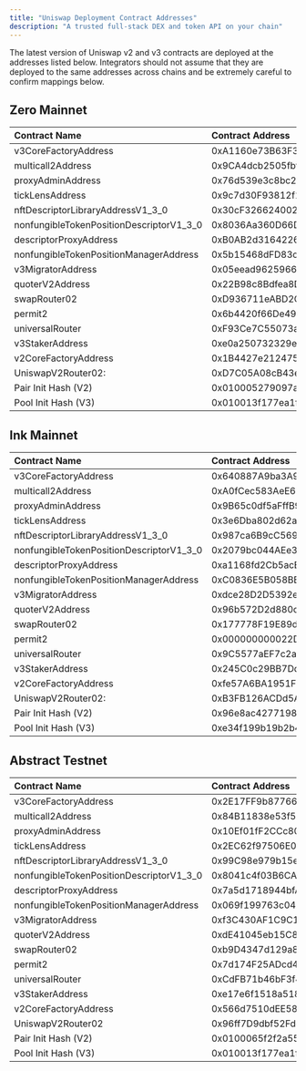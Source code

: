 ```yaml
---
title: "Uniswap Deployment Contract Addresses"
description: "A trusted full-stack DEX and token API on your chain"
---
```


The latest version of Uniswap v2 and v3 contracts are deployed at the addresses listed below. Integrators should not assume that they are deployed to the same addresses across chains and be extremely careful to confirm mappings below.

## Zero Mainnet

| Contract Name                            | Contract Address                                                   |
| :--------------------------------------- | :----------------------------------------------------------------- |
| v3CoreFactoryAddress                     | 0xA1160e73B63F322ae88cC2d8E700833e71D0b2a1                         |
| multicall2Address                        | 0x9CA4dcb2505fbf536F6c54AA0a77C79f4fBC35C0                         |
| proxyAdminAddress                        | 0x76d539e3c8bc2A565D22De95B0671A963667C4aD                         |
| tickLensAddress                          | 0x9c7d30F93812f143b6Efa673DB8448EfCB9f747E                         |
| nftDescriptorLibraryAddressV1_3_0        | 0x30cF3266240021f101e388D9b80959c42c068C7C                         |
| nonfungibleTokenPositionDescriptorV1_3_0 | 0x8036Aa360D66D15eBf3E9a310393e8E7C92BDcf4                         |
| descriptorProxyAddress                   | 0xB0AB2d31642262F6bF68bF6E2C4FC05bb2C2db6d                         |
| nonfungibleTokenPositionManagerAddress   | 0x5b15468dFD83cF9192082d4510034c9431bb05eB                         |
| v3MigratorAddress                        | 0x05eead9625966847d60774Cf2c3b004AfBC45314                         |
| quoterV2Address                          | 0x22B98c8Bdfea8D928101eEC40Af634ff37804997                         |
| swapRouter02                             | 0xD936711eABD2Ce52747d7122757316C7DFe3599b                         |
| permit2                                  | 0x6b4420f66De496D18A6c36367cf7f1440fd9289f                         |
| universalRouter                          | 0xF93Ce7C55073aE244f4a5C810924D790C65F742E                         |
| v3StakerAddress                          | 0xe0a250732329ea5C3933b7bd70cB32cDdbBC0FB0                         |
| v2CoreFactoryAddress                     | 0x1B4427e212475B12e62f0f142b8AfEf3BC18B559                         |
| UniswapV2Router02:                       | 0xD7C05A08cB43e99d596B606A1c03EA2F21289d94                         |
| Pair Init Hash (V2)                      | 0x010005279097a5c2093daa79c75905339804c21bc53dc3391ea5440ae1191045 |
| Pool Init Hash (V3)                      | 0x010013f177ea1fcbc4520f9a3ca7cd2d1d77959e05aa66484027cb38e712aeed |

## Ink Mainnet

| Contract Name                            | Contract Address                                                   |
| :--------------------------------------- | :----------------------------------------------------------------- |
| v3CoreFactoryAddress                     | 0x640887A9ba3A9C53Ed27D0F7e8246A4F933f3424                         |
| multicall2Address                        | 0xA0fCec583AeE6176527C07B198e5561722332014                         |
| proxyAdminAddress                        | 0x9B65c0df5aFffB95E75Aa5cAD81F3Fe2368446f1                         |
| tickLensAddress                          | 0x3e6Dba802d62aba2361Dd632fbC9f547AA6789aE                         |
| nftDescriptorLibraryAddressV1_3_0        | 0x987ca6B9cC569dE1a0340d2465DA8E4Aa4B14aa5                         |
| nonfungibleTokenPositionDescriptorV1_3_0 | 0x2079bc044AEe33146bB63674DC2502c69E821Af9                         |
| descriptorProxyAddress                   | 0xa1168fd2Cb5acEC1F0B100593A1858f47b399A7B                         |
| nonfungibleTokenPositionManagerAddress   | 0xC0836E5B058BBE22ae2266e1AC488A1A0fD8DCE8                         |
| v3MigratorAddress                        | 0xdce28D2D5392e19091Fe59d9750B3202EbE80641                         |
| quoterV2Address                          | 0x96b572D2d880cf2Fa2563651BD23ADE6f5516652                         |
| swapRouter02                             | 0x177778F19E89dD1012BdBe603F144088A95C4B53                         |
| permit2                                  | 0x000000000022D473030F116dDEE9F6B43aC78BA3                         |
| universalRouter                          | 0x9C5577aEF7c2a5C80aA62bA5420170F6b4a302FF                         |
| v3StakerAddress                          | 0x245C0c29BB7Dd9D1fa6A0713ABFeb81439Ffa870                         |
| v2CoreFactoryAddress                     | 0xfe57A6BA1951F69aE2Ed4abe23e0f095DF500C04                         |
| UniswapV2Router02:                       | 0xB3FB126ACDd5AdCA2f50Ac644a7a2303745f18b4                         |
| Pair Init Hash (V2)                      | 0x96e8ac4277198ff8b6f785478aa9a39f403cb768dd02cbee326c3e7da348845f |
| Pool Init Hash (V3)                      | 0xe34f199b19b2b4f47f68442619d555527d244f78a3297ea89325f843f87b8b54 |

## Abstract Testnet

| Contract Name                            | Contract Address                                                   |
| :--------------------------------------- | :----------------------------------------------------------------- |
| v3CoreFactoryAddress                     | 0x2E17FF9b877661bDFEF8879a4B31665157a960F0                         |
| multicall2Address                        | 0x84B11838e53f53DBc1fca7a6413cDd2c7Ab15DB8                         |
| proxyAdminAddress                        | 0x10Ef01fF2CCc80BdDAF51dF91814e747ae61a5f1                         |
| tickLensAddress                          | 0x2EC62f97506E0184C423B01c525ab36e1c61f78A                         |
| nftDescriptorLibraryAddressV1_3_0        | 0x99C98e979b15eD958d0dfb8F24D8EfFc2B41f9Fe                         |
| nonfungibleTokenPositionDescriptorV1_3_0 | 0x8041c4f03B6CA2EC7b795F33C10805ceb98733dB                         |
| descriptorProxyAddress                   | 0x7a5d1718944bfA246e42c8b95F0a88E37bAC5495                         |
| nonfungibleTokenPositionManagerAddress   | 0x069f199763c045A294C7913E64bA80E5F362A5d7                         |
| v3MigratorAddress                        | 0xf3C430AF1C9C18d414b5cf890BEc08789431b6Ed                         |
| quoterV2Address                          | 0xdE41045eb15C8352413199f35d6d1A32803DaaE2                         |
| swapRouter02                             | 0xb9D4347d129a83cBC40499Cd4fF223dE172a70dF                         |
| permit2                                  | 0x7d174F25ADcd4157EcB5B3448fEC909AeCB70033                         |
| universalRouter                          | 0xCdFB71b46bF3f44FC909B5B4Eaf4967EC3C5B4e5                         |
| v3StakerAddress                          | 0xe17e6f1518a5185f646eB34Ac5A8055792bD3c9D                         |
| v2CoreFactoryAddress                     | 0x566d7510dEE58360a64C9827257cF6D0Dc43985E                         |
| UniswapV2Router02                        | 0x96ff7D9dbf52FdcAe79157d3b249282c7FABd409                         |
| Pair Init Hash (V2)                      | 0x0100065f2f2a556816a482652f101ddda2947216a5720dd91a79c61709cbf2b8 |
| Pool Init Hash (V3)                      | 0x010013f177ea1fcbc4520f9a3ca7cd2d1d77959e05aa66484027cb38e712aeed |
